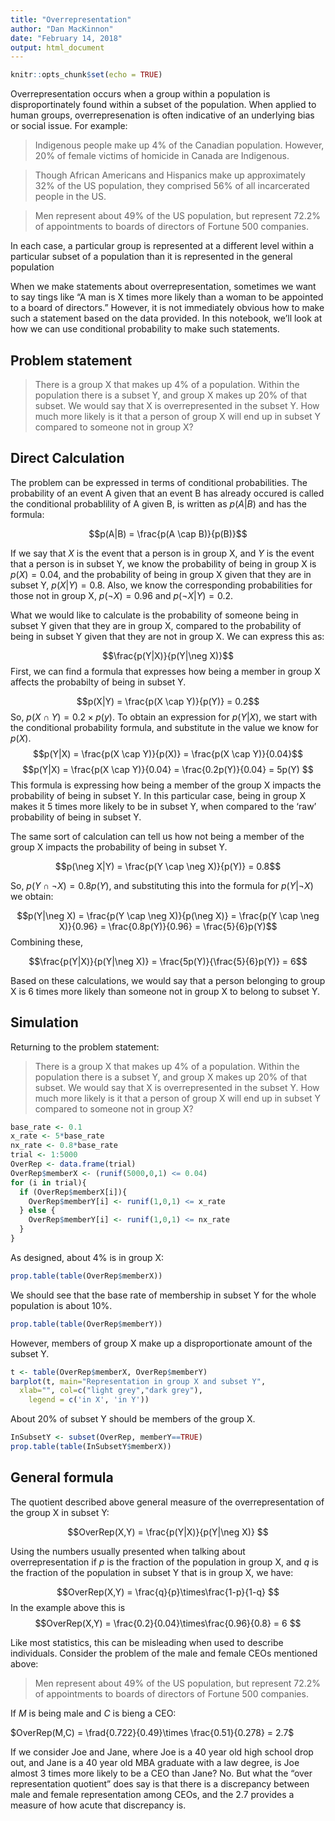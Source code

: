 ```yaml
---
title: "Overrepresentation"
author: "Dan MacKinnon"
date: "February 14, 2018"
output: html_document
---
```


```r
knitr::opts_chunk$set(echo = TRUE)
```

Overrepresentation occurs when a group within a population is disproportinately found within a subset of the population. When applied to human groups, overrepresenation is often indicative of an underlying bias or social issue. For example:

> Indigenous people make up 4% of the Canadian population. However, 20% of female victims of homicide in Canada are Indigenous.

> Though African Americans and Hispanics make up approximately 32% of the US population, they comprised 56% of all incarcerated people in the US.

> Men represent about 49% of the US population, but represent 72.2% of appointments to boards of directors of Fortune 500 companies.

In each case, a particular group is represented at a different level within a particular subset of a population than it is represented in the general population 

When we make statements about overrepresentation, sometimes we want to say tings like "A man is X times more likely than a woman to be appointed to a board of directors." However, it is not immediately obvious how to make such a statement based on the data provided. In this notebook, we'll look at how we can use conditional probability to make such statements.

## Problem statement

>There is a group X that makes up 4% of a population. Within the population there is a subset Y, and group X makes up 20% of that subset. We would say that X is overrepresented in the subset Y. How much more likely is it that a person of group X will end up in subset Y compared to someone not in group X?

## Direct Calculation

The problem can be expressed in terms of conditional probabilities. The probability of an event A given that an event B has already occured is called the conditional probablility of A given B, is written as $p(A|B)$ and has the formula:

$$p(A|B) = \frac{p(A \cap B)}{p(B)}$$



If we say that $X$ is the event that a person is in group X, and $Y$ is the event that a person is in subset Y, we know the probability of being in group X is $p(X) = 0.04$, and the probability of being in group X given that they are in subset Y, $p(X|Y) = 0.8$. Also, we know the corresponding probabilities for those not in group X, $p(\neg X) = 0.96$ and $p(\neg X|Y) = 0.2$.

What we would like to calculate is the probability of someone being in subset Y given that they are in group X, compared to the probability of being in subset Y given that they are not in group X. We can express this as:

$$\frac{p(Y|X)}{p(Y|\neg X)}$$ 
First, we can find a formula that expresses how being a member in group X affects the probabilty of being in subset Y. 

$$p(X|Y) = \frac{p(X \cap Y)}{p(Y)} = 0.2$$
So, $p(X \cap Y) = 0.2 \times p(y)$. To obtain an expression for $p(Y|X)$, we start with the conditional probability formula, and substitute in the value we know for $p(X)$.
$$p(Y|X) = \frac{p(X \cap Y)}{p(X)} = \frac{p(X \cap Y)}{0.04}$$
$$p(Y|X) = \frac{p(X \cap Y)}{0.04} = \frac{0.2p(Y)}{0.04} = 5p(Y) $$
This formula is expressing how being a member of the group X impacts the probability of being in subset Y. In this particular case, being in group X makes it 5 times more likely to be in subset Y, when compared to the 'raw' probability of being in subset Y.

The same sort of calculation can tell us how not being a member of the group X impacts the probability of being in subset Y.


$$p(\neg X|Y) = \frac{p(Y \cap \neg X)}{p(Y)} = 0.8$$

So, $p(Y \cap \neg X) = 0.8p(Y)$, and substituting this into the formula for $p(Y| \neg X)$ we obtain:

$$p(Y|\neg X) = \frac{p(Y \cap \neg X)}{p(\neg X)} =  \frac{p(Y \cap \neg X)}{0.96} =  \frac{0.8p(Y)}{0.96} = \frac{5}{6}p(Y)$$
Combining these, 

$$\frac{p(Y|X)}{p(Y|\neg X)} = \frac{5p(Y)}{\frac{5}{6}p(Y)} = 6$$

Based on these calculations, we would say that a person belonging to group X is 6 times more likely than someone not in group X to belong to subset Y.


## Simulation

Returning to the problem statement:

>There is a group X that makes up 4% of a population. Within the population there is a subset Y, and group X makes up 20% of that subset. We would say that X is overrepresented in the subset Y. How much more likely is it that a person of group X will end up in subset Y compared to someone not in group X?

```r
base_rate <- 0.1
x_rate <- 5*base_rate
nx_rate <- 0.8*base_rate
trial <- 1:5000
OverRep <- data.frame(trial)
OverRep$memberX <- (runif(5000,0,1) <= 0.04)
for (i in trial){
  if (OverRep$memberX[i]){
    OverRep$memberY[i] <- runif(1,0,1) <= x_rate
  } else {
    OverRep$memberY[i] <- runif(1,0,1) <= nx_rate
  }
}

```
As designed, about 4% is in group X:
```r
prop.table(table(OverRep$memberX))
```
We should see that the base rate of membership in subset Y for the whole population is about 10%.
```r
prop.table(table(OverRep$memberY))
```
However, members of group X make up a disproportionate amount of the subset Y.
```r
t <- table(OverRep$memberX, OverRep$memberY)
barplot(t, main="Representation in group X and subset Y",
  xlab="", col=c("light grey","dark grey"),
 	legend = c('in X', 'in Y'))
```

About 20% of subset Y should be members of the group X.
```r
InSubsetY <- subset(OverRep, memberY==TRUE)
prop.table(table(InSubsetY$memberX))
```

## General formula

The quotient described above  general measure of the overrepresentation of the group X in subset Y:

$$OverRep(X,Y) = \frac{p(Y|X)}{p(Y|\neg X)} $$

Using the numbers usually presented when talking about overrepresentation if $p$ is the fraction of the population in group X, and $q$ is the fraction of the population in subset Y that is in group X, we have:

$$OverRep(X,Y) = \frac{q}{p}\times\frac{1-p}{1-q} $$
In the example above this is
$$OverRep(X,Y) = \frac{0.2}{0.04}\times\frac{0.96}{0.8} = 6 $$

Like most statistics, this can be misleading when used to describe individuals. Consider the problem of the male and female CEOs mentioned above:

> Men represent about 49% of the US population, but represent 72.2% of appointments to boards of directors of Fortune 500 companies.

If $M$ is being male and $C$ is bieng a CEO:

$OverRep(M,C) = \frad{0.722}{0.49}\times \frac{0.51}{0.278} = 2.7$

If we consider Joe and Jane, where Joe is a 40 year old high school drop out, and Jane is a 40 year old MBA graduate with a law degree, is Joe almost 3 times more likely to be a CEO than Jane? No. But what the "over representation quotient" does say is that there is a discrepancy between male and female representation among CEOs, and the 2.7 provides a measure of how acute that discrepancy is.
